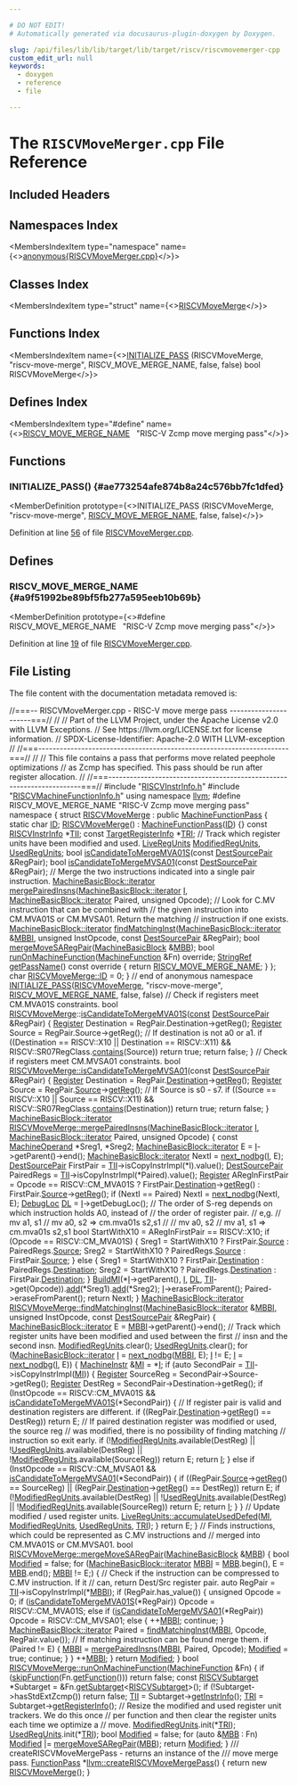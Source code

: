 ```yaml
---

# DO NOT EDIT!
# Automatically generated via docusaurus-plugin-doxygen by Doxygen.

slug: /api/files/lib/lib/target/lib/target/riscv/riscvmovemerger-cpp
custom_edit_url: null
keywords:
  - doxygen
  - reference
  - file

---
```





# The `RISCVMoveMerger.cpp` File Reference

<DoxygenPage pluginConfig={pluginConfig}>



## Included Headers

<IncludesList>
<IncludesListItem
  filePath="RISCVInstrInfo.h"
  permalink="/docs/api/files/lib/lib/target/lib/target/riscv/riscvinstrinfo-h"
  isLocal="true" />
<IncludesListItem
  filePath="RISCVMachineFunctionInfo.h"
  permalink="/docs/api/files/lib/lib/target/lib/target/riscv/riscvmachinefunctioninfo-h"
  isLocal="true" />
</IncludesList>

## Namespaces Index

<MembersIndex>

<MembersIndexItem
  type="namespace"
  name={<><a href="/docs/api/namespaces/anonymous-riscvmovemerger-cpp-">anonymous&#123;RISCVMoveMerger.cpp&#125;</a></>}>
</MembersIndexItem>

</MembersIndex>

## Classes Index

<MembersIndex>

<MembersIndexItem
  type="struct"
  name={<><a href="/docs/api/structs/anonymous-namespace-riscvmovemerger-cpp-/riscvmovemerge">RISCVMoveMerge</a></>}>
</MembersIndexItem>

</MembersIndex>

## Functions Index

<MembersIndex>

<MembersIndexItem
  name={<><a href="#ae773254afe874b8a24c576bb7fc1dfed">INITIALIZE&#95;PASS</a> (RISCVMoveMerge, &quot;riscv-move-merge&quot;, RISCV&#95;MOVE&#95;MERGE&#95;NAME, false, false) bool RISCVMoveMerge</>}>
</MembersIndexItem>

</MembersIndex>

## Defines Index

<MembersIndex>

<MembersIndexItem
  type="#define"
  name={<><a href="#a9f51992be89bf5fb277a595eeb10b69b">RISCV&#95;MOVE&#95;MERGE&#95;NAME</a>&nbsp;&nbsp;&nbsp;&quot;RISC-V Zcmp move merging pass&quot;</>}>
</MembersIndexItem>

</MembersIndex>


<SectionDefinition>

## Functions

### INITIALIZE&#95;PASS() {#ae773254afe874b8a24c576bb7fc1dfed}

<MemberDefinition
  prototype={<>INITIALIZE&#95;PASS (RISCVMoveMerge, &quot;riscv-move-merge&quot;, <a href="#a9f51992be89bf5fb277a595eeb10b69b">RISCV&#95;MOVE&#95;MERGE&#95;NAME</a>, false, false)</>}>

Definition at line <a href="#l00056">56</a> of file <a href="/docs/api/files/lib/lib/target/lib/target/riscv/riscvmovemerger-cpp">RISCVMoveMerger.cpp</a>.
</MemberDefinition>

</SectionDefinition>

<SectionDefinition>

## Defines

### RISCV&#95;MOVE&#95;MERGE&#95;NAME {#a9f51992be89bf5fb277a595eeb10b69b}

<MemberDefinition
  prototype={<>#define RISCV&#95;MOVE&#95;MERGE&#95;NAME&nbsp;&nbsp;&nbsp;&quot;RISC-V Zcmp move merging pass&quot;</>}>

Definition at line <a href="#l00019">19</a> of file <a href="/docs/api/files/lib/lib/target/lib/target/riscv/riscvmovemerger-cpp">RISCVMoveMerger.cpp</a>.
</MemberDefinition>

</SectionDefinition>

## File Listing

The file content with the documentation metadata removed is:

<ProgramListing>

<Link id="l00001" /><CodeLine lineNumber="1"><Highlight kind="comment">//===-- RISCVMoveMerger.cpp - RISC-V move merge pass ----------------------===//</Highlight><Highlight kind="normal"></Highlight></CodeLine>
<Link id="l00002" /><CodeLine lineNumber="2"><Highlight kind="normal"></Highlight><Highlight kind="comment">//</Highlight><Highlight kind="normal"></Highlight></CodeLine>
<Link id="l00003" /><CodeLine lineNumber="3"><Highlight kind="normal"></Highlight><Highlight kind="comment">// Part of the LLVM Project, under the Apache License v2.0 with LLVM Exceptions.</Highlight><Highlight kind="normal"></Highlight></CodeLine>
<Link id="l00004" /><CodeLine lineNumber="4"><Highlight kind="normal"></Highlight><Highlight kind="comment">// See https://llvm.org/LICENSE.txt for license information.</Highlight><Highlight kind="normal"></Highlight></CodeLine>
<Link id="l00005" /><CodeLine lineNumber="5"><Highlight kind="normal"></Highlight><Highlight kind="comment">// SPDX-License-Identifier: Apache-2.0 WITH LLVM-exception</Highlight><Highlight kind="normal"></Highlight></CodeLine>
<Link id="l00006" /><CodeLine lineNumber="6"><Highlight kind="normal"></Highlight><Highlight kind="comment">//</Highlight><Highlight kind="normal"></Highlight></CodeLine>
<Link id="l00007" /><CodeLine lineNumber="7"><Highlight kind="normal"></Highlight><Highlight kind="comment">//===----------------------------------------------------------------------===//</Highlight><Highlight kind="normal"></Highlight></CodeLine>
<Link id="l00008" /><CodeLine lineNumber="8"><Highlight kind="normal"></Highlight><Highlight kind="comment">//</Highlight><Highlight kind="normal"></Highlight></CodeLine>
<Link id="l00009" /><CodeLine lineNumber="9"><Highlight kind="normal"></Highlight><Highlight kind="comment">// This file contains a pass that performs move related peephole optimizations</Highlight><Highlight kind="normal"></Highlight></CodeLine>
<Link id="l00010" /><CodeLine lineNumber="10"><Highlight kind="normal"></Highlight><Highlight kind="comment">// as Zcmp has specified. This pass should be run after register allocation.</Highlight><Highlight kind="normal"></Highlight></CodeLine>
<Link id="l00011" /><CodeLine lineNumber="11"><Highlight kind="normal"></Highlight><Highlight kind="comment">//</Highlight><Highlight kind="normal"></Highlight></CodeLine>
<Link id="l00012" /><CodeLine lineNumber="12"><Highlight kind="normal"></Highlight><Highlight kind="comment">//===----------------------------------------------------------------------===//</Highlight><Highlight kind="normal"></Highlight></CodeLine>
<Link id="l00013" /><CodeLine lineNumber="13"><Highlight kind="normal"></Highlight></CodeLine>
<Link id="l00014" /><CodeLine lineNumber="14"><Highlight kind="normal"></Highlight><Highlight kind="preprocessor">#include &quot;<a href="/docs/api/files/lib/lib/target/lib/target/riscv/riscvinstrinfo-h">RISCVInstrInfo.h</a>&quot;</Highlight><Highlight kind="normal"></Highlight></CodeLine>
<Link id="l00015" /><CodeLine lineNumber="15"><Highlight kind="normal"></Highlight><Highlight kind="preprocessor">#include &quot;<a href="/docs/api/files/lib/lib/target/lib/target/riscv/riscvmachinefunctioninfo-h">RISCVMachineFunctionInfo.h</a>&quot;</Highlight><Highlight kind="normal"></Highlight></CodeLine>
<Link id="l00016" /><CodeLine lineNumber="16"><Highlight kind="normal"></Highlight></CodeLine>
<Link id="l00017" /><CodeLine lineNumber="17"><Highlight kind="normal"></Highlight><Highlight kind="keyword">using namespace </Highlight><Highlight kind="normal"><a href="/docs/api/namespaces/llvm">llvm</a>;</Highlight></CodeLine>
<Link id="l00018" /><CodeLine lineNumber="18"><Highlight kind="normal"></Highlight></CodeLine>
<Link id="l00019" /><CodeLine lineNumber="19" lineLink="#a9f51992be89bf5fb277a595eeb10b69b"><Highlight kind="normal"></Highlight><Highlight kind="preprocessor">#define RISCV&#95;MOVE&#95;MERGE&#95;NAME &quot;RISC-V Zcmp move merging pass&quot;</Highlight><Highlight kind="normal"></Highlight></CodeLine>
<Link id="l00020" /><CodeLine lineNumber="20"><Highlight kind="normal"></Highlight></CodeLine>
<Link id="l00021" /><CodeLine lineNumber="21" lineLink="/docs/api/namespaces/anonymous-riscvmovemerger-cpp-"><Highlight kind="normal"></Highlight><Highlight kind="keyword">namespace </Highlight><Highlight kind="normal">&#123;</Highlight></CodeLine>
<Link id="l00022" /><CodeLine lineNumber="22" lineLink="/docs/api/structs/anonymous-namespace-riscvmovemerger-cpp-/riscvmovemerge"><Highlight kind="normal"></Highlight><Highlight kind="keyword">struct </Highlight><Highlight kind="normal"><a href="/docs/api/structs/anonymous-namespace-riscvmovemerger-cpp-/riscvmovemerge/#af5cb4b8cf3ee73667519e9beb5b6363d">RISCVMoveMerge</a> : </Highlight><Highlight kind="keyword">public</Highlight><Highlight kind="normal"> <a href="/docs/api/classes/llvm/machinefunctionpass/#a29c81d2386f4a727c6d33413807530c8">MachineFunctionPass</a> &#123;</Highlight></CodeLine>
<Link id="l00023" /><CodeLine lineNumber="23" lineLink="/docs/api/structs/anonymous-namespace-riscvmovemerger-cpp-/riscvmovemerge/#acec8106e7e0217ba7d4ff56958ec2496"><Highlight kind="normal">  </Highlight><Highlight kind="keyword">static</Highlight><Highlight kind="normal"> </Highlight><Highlight kind="keywordtype">char</Highlight><Highlight kind="normal"> <a href="/docs/api/structs/anonymous-namespace-riscvmovemerger-cpp-/riscvmovemerge/#acec8106e7e0217ba7d4ff56958ec2496">ID</a>;</Highlight></CodeLine>
<Link id="l00024" /><CodeLine lineNumber="24"><Highlight kind="normal"></Highlight></CodeLine>
<Link id="l00025" /><CodeLine lineNumber="25" lineLink="/docs/api/structs/anonymous-namespace-riscvmovemerger-cpp-/riscvmovemerge/#af5cb4b8cf3ee73667519e9beb5b6363d"><Highlight kind="normal">  <a href="/docs/api/structs/anonymous-namespace-riscvmovemerger-cpp-/riscvmovemerge/#af5cb4b8cf3ee73667519e9beb5b6363d">RISCVMoveMerge</a>() : <a href="/docs/api/classes/llvm/machinefunctionpass/#a29c81d2386f4a727c6d33413807530c8">MachineFunctionPass</a>(<a href="/docs/api/structs/anonymous-namespace-riscvmovemerger-cpp-/riscvmovemerge/#acec8106e7e0217ba7d4ff56958ec2496">ID</a>) &#123;&#125;</Highlight></CodeLine>
<Link id="l00026" /><CodeLine lineNumber="26"><Highlight kind="normal"></Highlight></CodeLine>
<Link id="l00027" /><CodeLine lineNumber="27" lineLink="/docs/api/structs/anonymous-namespace-riscvmovemerger-cpp-/riscvmovemerge/#a5be740c373d9d5b7f4cf2082ba7129f7"><Highlight kind="normal">  </Highlight><Highlight kind="keyword">const</Highlight><Highlight kind="normal"> <a href="/docs/api/classes/llvm/riscvinstrinfo">RISCVInstrInfo</a> &#42;<a href="/docs/api/structs/anonymous-namespace-riscvmovemerger-cpp-/riscvmovemerge/#a5be740c373d9d5b7f4cf2082ba7129f7">TII</a>;</Highlight></CodeLine>
<Link id="l00028" /><CodeLine lineNumber="28" lineLink="/docs/api/structs/anonymous-namespace-riscvmovemerger-cpp-/riscvmovemerge/#aea1936b436a30f68b085902949ce537c"><Highlight kind="normal">  </Highlight><Highlight kind="keyword">const</Highlight><Highlight kind="normal"> <a href="/docs/api/classes/llvm/targetregisterinfo">TargetRegisterInfo</a> &#42;<a href="/docs/api/structs/anonymous-namespace-riscvmovemerger-cpp-/riscvmovemerge/#aea1936b436a30f68b085902949ce537c">TRI</a>;</Highlight></CodeLine>
<Link id="l00029" /><CodeLine lineNumber="29"><Highlight kind="normal"></Highlight></CodeLine>
<Link id="l00030" /><CodeLine lineNumber="30"><Highlight kind="normal">  </Highlight><Highlight kind="comment">// Track which register units have been modified and used.</Highlight><Highlight kind="normal"></Highlight></CodeLine>
<Link id="l00031" /><CodeLine lineNumber="31" lineLink="/docs/api/structs/anonymous-namespace-riscvmovemerger-cpp-/riscvmovemerge/#afb41144671050844a245af1825577f99"><Highlight kind="normal">  <a href="/docs/api/classes/llvm/liveregunits">LiveRegUnits</a> <a href="/docs/api/structs/anonymous-namespace-riscvmovemerger-cpp-/riscvmovemerge/#afb41144671050844a245af1825577f99">ModifiedRegUnits</a>, <a href="/docs/api/structs/anonymous-namespace-riscvmovemerger-cpp-/riscvmovemerge/#a8c4171f87a5fbc5e6183a8fd1f4c6933">UsedRegUnits</a>;</Highlight></CodeLine>
<Link id="l00032" /><CodeLine lineNumber="32"><Highlight kind="normal"></Highlight></CodeLine>
<Link id="l00033" /><CodeLine lineNumber="33" lineLink="/docs/api/structs/anonymous-namespace-riscvmovemerger-cpp-/riscvmovemerge/#aefe1d24facac964502bfd8abb006eda2"><Highlight kind="normal">  </Highlight><Highlight kind="keywordtype">bool</Highlight><Highlight kind="normal"> <a href="/docs/api/structs/anonymous-namespace-riscvmovemerger-cpp-/riscvmovemerge/#aefe1d24facac964502bfd8abb006eda2">isCandidateToMergeMVA01S</a>(</Highlight><Highlight kind="keyword">const</Highlight><Highlight kind="normal"> <a href="/docs/api/structs/llvm/destsourcepair">DestSourcePair</a> &amp;RegPair);</Highlight></CodeLine>
<Link id="l00034" /><CodeLine lineNumber="34"><Highlight kind="normal">  </Highlight><Highlight kind="keywordtype">bool</Highlight><Highlight kind="normal"> <a href="/docs/api/structs/anonymous-namespace-riscvmovemerger-cpp-/riscvmovemerge/#ac2bebd1f8090a2e93e2c53c4d206c5bc">isCandidateToMergeMVSA01</a>(</Highlight><Highlight kind="keyword">const</Highlight><Highlight kind="normal"> <a href="/docs/api/structs/llvm/destsourcepair">DestSourcePair</a> &amp;RegPair);</Highlight></CodeLine>
<Link id="l00035" /><CodeLine lineNumber="35"><Highlight kind="normal">  </Highlight><Highlight kind="comment">// Merge the two instructions indicated into a single pair instruction.</Highlight><Highlight kind="normal"></Highlight></CodeLine>
<Link id="l00036" /><CodeLine lineNumber="36"><Highlight kind="normal">  <a href="/docs/api/classes/llvm/machinebasicblock/#ae34c996b58df9b9ce6695a0c8b70c533">MachineBasicBlock::iterator</a></Highlight></CodeLine>
<Link id="l00037" /><CodeLine lineNumber="37"><Highlight kind="normal">  <a href="/docs/api/structs/anonymous-namespace-riscvmovemerger-cpp-/riscvmovemerge/#accee7cec1672950ec100570be21cce47">mergePairedInsns</a>(<a href="/docs/api/classes/llvm/machinebasicblock/#ae34c996b58df9b9ce6695a0c8b70c533">MachineBasicBlock::iterator</a> <a href="/docs/api/files/lib/lib/support/md5-cpp/#ac0eafdc9ee161b71e7af98af736952fd">I</a>,</Highlight></CodeLine>
<Link id="l00038" /><CodeLine lineNumber="38"><Highlight kind="normal">                   <a href="/docs/api/classes/llvm/machinebasicblock/#ae34c996b58df9b9ce6695a0c8b70c533">MachineBasicBlock::iterator</a> Paired, </Highlight><Highlight kind="keywordtype">unsigned</Highlight><Highlight kind="normal"> Opcode);</Highlight></CodeLine>
<Link id="l00039" /><CodeLine lineNumber="39"><Highlight kind="normal"></Highlight></CodeLine>
<Link id="l00040" /><CodeLine lineNumber="40"><Highlight kind="normal">  </Highlight><Highlight kind="comment">// Look for C.MV instruction that can be combined with</Highlight><Highlight kind="normal"></Highlight></CodeLine>
<Link id="l00041" /><CodeLine lineNumber="41"><Highlight kind="normal">  </Highlight><Highlight kind="comment">// the given instruction into CM.MVA01S or CM.MVSA01. Return the matching</Highlight><Highlight kind="normal"></Highlight></CodeLine>
<Link id="l00042" /><CodeLine lineNumber="42"><Highlight kind="normal">  </Highlight><Highlight kind="comment">// instruction if one exists.</Highlight><Highlight kind="normal"></Highlight></CodeLine>
<Link id="l00043" /><CodeLine lineNumber="43"><Highlight kind="normal">  <a href="/docs/api/classes/llvm/machinebasicblock/#ae34c996b58df9b9ce6695a0c8b70c533">MachineBasicBlock::iterator</a></Highlight></CodeLine>
<Link id="l00044" /><CodeLine lineNumber="44"><Highlight kind="normal">  <a href="/docs/api/structs/anonymous-namespace-riscvmovemerger-cpp-/riscvmovemerge/#a2c18d64812a6868d590fb3f27d938312">findMatchingInst</a>(<a href="/docs/api/classes/llvm/machinebasicblock/#ae34c996b58df9b9ce6695a0c8b70c533">MachineBasicBlock::iterator</a> &amp;<a href="/docs/api/files/lib/lib/target/lib/target/arm/armslshardening-cpp/#ad5f691fdc1a09aaf6df5fef958b35a3d">MBBI</a>, </Highlight><Highlight kind="keywordtype">unsigned</Highlight><Highlight kind="normal"> InstOpcode,</Highlight></CodeLine>
<Link id="l00045" /><CodeLine lineNumber="45"><Highlight kind="normal">                   </Highlight><Highlight kind="keyword">const</Highlight><Highlight kind="normal"> <a href="/docs/api/structs/llvm/destsourcepair">DestSourcePair</a> &amp;RegPair);</Highlight></CodeLine>
<Link id="l00046" /><CodeLine lineNumber="46"><Highlight kind="normal">  </Highlight><Highlight kind="keywordtype">bool</Highlight><Highlight kind="normal"> <a href="/docs/api/structs/anonymous-namespace-riscvmovemerger-cpp-/riscvmovemerge/#a975370ee01d6566ea29b13c31c4a7ade">mergeMoveSARegPair</a>(<a href="/docs/api/classes/llvm/machinebasicblock">MachineBasicBlock</a> &amp;<a href="/docs/api/files/lib/lib/target/lib/target/arm/armslshardening-cpp/#a5958512eae2979bd2eb383977996a600">MBB</a>);</Highlight></CodeLine>
<Link id="l00047" /><CodeLine lineNumber="47"><Highlight kind="normal">  </Highlight><Highlight kind="keywordtype">bool</Highlight><Highlight kind="normal"> <a href="/docs/api/structs/anonymous-namespace-riscvmovemerger-cpp-/riscvmovemerge/#ad200cfefbe78ae182babcc1c3211aa99">runOnMachineFunction</a>(<a href="/docs/api/classes/llvm/machinefunction">MachineFunction</a> &amp;Fn) </Highlight><Highlight kind="keyword">override</Highlight><Highlight kind="normal">;</Highlight></CodeLine>
<Link id="l00048" /><CodeLine lineNumber="48"><Highlight kind="normal"></Highlight></CodeLine>
<Link id="l00049" /><CodeLine lineNumber="49" lineLink="/docs/api/structs/anonymous-namespace-riscvmovemerger-cpp-/riscvmovemerge/#a0615e6f135b04c9da865d46d5b92c403"><Highlight kind="normal">  <a href="/docs/api/classes/llvm/stringref">StringRef</a> <a href="/docs/api/structs/anonymous-namespace-riscvmovemerger-cpp-/riscvmovemerge/#a0615e6f135b04c9da865d46d5b92c403">getPassName</a>()</Highlight><Highlight kind="keyword"> const override </Highlight><Highlight kind="normal">&#123; </Highlight><Highlight kind="keywordflow">return</Highlight><Highlight kind="normal"> <a href="#a9f51992be89bf5fb277a595eeb10b69b">RISCV&#95;MOVE&#95;MERGE&#95;NAME</a>; &#125;</Highlight></CodeLine>
<Link id="l00050" /><CodeLine lineNumber="50"><Highlight kind="normal">&#125;;</Highlight></CodeLine>
<Link id="l00051" /><CodeLine lineNumber="51"><Highlight kind="normal"></Highlight></CodeLine>
<Link id="l00052" /><CodeLine lineNumber="52"><Highlight kind="normal"></Highlight><Highlight kind="keywordtype">char</Highlight><Highlight kind="normal"> <a href="/docs/api/structs/anonymous-namespace-riscvmovemerger-cpp-/riscvmovemerge/#acec8106e7e0217ba7d4ff56958ec2496">RISCVMoveMerge::ID</a> = 0;</Highlight></CodeLine>
<Link id="l00053" /><CodeLine lineNumber="53"><Highlight kind="normal"></Highlight></CodeLine>
<Link id="l00054" /><CodeLine lineNumber="54"><Highlight kind="normal">&#125; </Highlight><Highlight kind="comment">// end of anonymous namespace</Highlight><Highlight kind="normal"></Highlight></CodeLine>
<Link id="l00055" /><CodeLine lineNumber="55"><Highlight kind="normal"></Highlight></CodeLine>
<Link id="l00056" /><CodeLine lineNumber="56" lineLink="#ae773254afe874b8a24c576bb7fc1dfed"><Highlight kind="normal"><a href="/docs/api/files/include/include/llvm/passsupport-h/#af807c9595d50b45c0008924c4679c85c">INITIALIZE&#95;PASS</a>(<a href="/docs/api/structs/anonymous-namespace-riscvmovemerger-cpp-/riscvmovemerge/#af5cb4b8cf3ee73667519e9beb5b6363d">RISCVMoveMerge</a>, </Highlight><Highlight kind="stringliteral">&quot;riscv-move-merge&quot;</Highlight><Highlight kind="normal">, <a href="#a9f51992be89bf5fb277a595eeb10b69b">RISCV&#95;MOVE&#95;MERGE&#95;NAME</a>,</Highlight></CodeLine>
<Link id="l00057" /><CodeLine lineNumber="57"><Highlight kind="normal">                </Highlight><Highlight kind="keyword">false</Highlight><Highlight kind="normal">, </Highlight><Highlight kind="keyword">false</Highlight><Highlight kind="normal">)</Highlight></CodeLine>
<Link id="l00058" /><CodeLine lineNumber="58"><Highlight kind="normal"></Highlight></CodeLine>
<Link id="l00059" /><CodeLine lineNumber="59"><Highlight kind="normal"></Highlight><Highlight kind="comment">// Check if registers meet CM.MVA01S constraints.</Highlight><Highlight kind="normal"></Highlight></CodeLine>
<Link id="l00060" /><CodeLine lineNumber="60"><Highlight kind="normal">bool <a href="/docs/api/structs/anonymous-namespace-riscvmovemerger-cpp-/riscvmovemerge/#af5cb4b8cf3ee73667519e9beb5b6363d">RISCVMoveMerge</a>::<a href="/docs/api/structs/anonymous-namespace-riscvmovemerger-cpp-/riscvmovemerge/#aefe1d24facac964502bfd8abb006eda2">isCandidateToMergeMVA01S</a>(<a href="/docs/api/files/lib/lib/target/lib/target/aarch64/aarch64promoteconstant-cpp/#a90f8350fecae261c25be85d38b451bff">const</a> <a href="/docs/api/structs/llvm/destsourcepair">DestSourcePair</a> &amp;RegPair) &#123;</Highlight></CodeLine>
<Link id="l00061" /><CodeLine lineNumber="61"><Highlight kind="normal">  <a href="/docs/api/classes/llvm/register">Register</a> Destination = RegPair.Destination-&gt;getReg();</Highlight></CodeLine>
<Link id="l00062" /><CodeLine lineNumber="62"><Highlight kind="normal">  <a href="/docs/api/classes/llvm/register">Register</a> Source = RegPair.Source-&gt;getReg();</Highlight></CodeLine>
<Link id="l00063" /><CodeLine lineNumber="63"><Highlight kind="normal">  </Highlight><Highlight kind="comment">// If destination is not a0 or a1.</Highlight><Highlight kind="normal"></Highlight></CodeLine>
<Link id="l00064" /><CodeLine lineNumber="64"><Highlight kind="normal">  </Highlight><Highlight kind="keywordflow">if</Highlight><Highlight kind="normal"> ((Destination == RISCV::X10 || Destination == RISCV::X11) &amp;&amp;</Highlight></CodeLine>
<Link id="l00065" /><CodeLine lineNumber="65"><Highlight kind="normal">      RISCV::SR07RegClass.<a href="/docs/api/files/lib/lib/sandboxir/value-cpp/#a34433c37334a1cde3d58cde3099257dd">contains</a>(Source))</Highlight></CodeLine>
<Link id="l00066" /><CodeLine lineNumber="66"><Highlight kind="normal">    </Highlight><Highlight kind="keywordflow">return</Highlight><Highlight kind="normal"> </Highlight><Highlight kind="keyword">true</Highlight><Highlight kind="normal">;</Highlight></CodeLine>
<Link id="l00067" /><CodeLine lineNumber="67"><Highlight kind="normal">  </Highlight><Highlight kind="keywordflow">return</Highlight><Highlight kind="normal"> </Highlight><Highlight kind="keyword">false</Highlight><Highlight kind="normal">;</Highlight></CodeLine>
<Link id="l00068" /><CodeLine lineNumber="68"><Highlight kind="normal">&#125;</Highlight></CodeLine>
<Link id="l00069" /><CodeLine lineNumber="69"><Highlight kind="normal"></Highlight></CodeLine>
<Link id="l00070" /><CodeLine lineNumber="70"><Highlight kind="normal"></Highlight><Highlight kind="comment">// Check if registers meet CM.MVSA01 constraints.</Highlight><Highlight kind="normal"></Highlight></CodeLine>
<Link id="l00071" /><CodeLine lineNumber="71" lineLink="/docs/api/structs/anonymous-namespace-riscvmovemerger-cpp-/riscvmovemerge/#ac2bebd1f8090a2e93e2c53c4d206c5bc"><Highlight kind="normal"></Highlight><Highlight kind="keywordtype">bool</Highlight><Highlight kind="normal"> <a href="/docs/api/structs/anonymous-namespace-riscvmovemerger-cpp-/riscvmovemerge/#ac2bebd1f8090a2e93e2c53c4d206c5bc">RISCVMoveMerge::isCandidateToMergeMVSA01</a>(</Highlight><Highlight kind="keyword">const</Highlight><Highlight kind="normal"> <a href="/docs/api/structs/llvm/destsourcepair">DestSourcePair</a> &amp;RegPair) &#123;</Highlight></CodeLine>
<Link id="l00072" /><CodeLine lineNumber="72"><Highlight kind="normal">  <a href="/docs/api/classes/llvm/register">Register</a> Destination = RegPair.<a href="/docs/api/structs/llvm/destsourcepair/#add799c1daa8174a58f1713d2462eab37">Destination</a>-&gt;<a href="/docs/api/classes/llvm/machineoperand/#ac0035d7c1c860501c877c20e6e93297b">getReg</a>();</Highlight></CodeLine>
<Link id="l00073" /><CodeLine lineNumber="73"><Highlight kind="normal">  <a href="/docs/api/classes/llvm/register">Register</a> Source = RegPair.<a href="/docs/api/structs/llvm/destsourcepair/#a52043c7b20f16c8bc3365fdc645a6481">Source</a>-&gt;<a href="/docs/api/classes/llvm/machineoperand/#ac0035d7c1c860501c877c20e6e93297b">getReg</a>();</Highlight></CodeLine>
<Link id="l00074" /><CodeLine lineNumber="74"><Highlight kind="normal">  </Highlight><Highlight kind="comment">// If Source is s0 - s7.</Highlight><Highlight kind="normal"></Highlight></CodeLine>
<Link id="l00075" /><CodeLine lineNumber="75"><Highlight kind="normal">  </Highlight><Highlight kind="keywordflow">if</Highlight><Highlight kind="normal"> ((Source == RISCV::X10 || Source == RISCV::X11) &amp;&amp;</Highlight></CodeLine>
<Link id="l00076" /><CodeLine lineNumber="76"><Highlight kind="normal">      RISCV::SR07RegClass.<a href="/docs/api/files/lib/lib/sandboxir/value-cpp/#a34433c37334a1cde3d58cde3099257dd">contains</a>(Destination))</Highlight></CodeLine>
<Link id="l00077" /><CodeLine lineNumber="77"><Highlight kind="normal">    </Highlight><Highlight kind="keywordflow">return</Highlight><Highlight kind="normal"> </Highlight><Highlight kind="keyword">true</Highlight><Highlight kind="normal">;</Highlight></CodeLine>
<Link id="l00078" /><CodeLine lineNumber="78"><Highlight kind="normal">  </Highlight><Highlight kind="keywordflow">return</Highlight><Highlight kind="normal"> </Highlight><Highlight kind="keyword">false</Highlight><Highlight kind="normal">;</Highlight></CodeLine>
<Link id="l00079" /><CodeLine lineNumber="79"><Highlight kind="normal">&#125;</Highlight></CodeLine>
<Link id="l00080" /><CodeLine lineNumber="80"><Highlight kind="normal"></Highlight></CodeLine>
<Link id="l00081" /><CodeLine lineNumber="81"><Highlight kind="normal"><a href="/docs/api/classes/llvm/machinebasicblock/#ae34c996b58df9b9ce6695a0c8b70c533">MachineBasicBlock::iterator</a></Highlight></CodeLine>
<Link id="l00082" /><CodeLine lineNumber="82" lineLink="/docs/api/structs/anonymous-namespace-riscvmovemerger-cpp-/riscvmovemerge/#accee7cec1672950ec100570be21cce47"><Highlight kind="normal"><a href="/docs/api/structs/anonymous-namespace-riscvmovemerger-cpp-/riscvmovemerge/#accee7cec1672950ec100570be21cce47">RISCVMoveMerge::mergePairedInsns</a>(<a href="/docs/api/classes/llvm/machinebasicblock/#ae34c996b58df9b9ce6695a0c8b70c533">MachineBasicBlock::iterator</a> <a href="/docs/api/files/lib/lib/support/md5-cpp/#ac0eafdc9ee161b71e7af98af736952fd">I</a>,</Highlight></CodeLine>
<Link id="l00083" /><CodeLine lineNumber="83"><Highlight kind="normal">                                 <a href="/docs/api/classes/llvm/machinebasicblock/#ae34c996b58df9b9ce6695a0c8b70c533">MachineBasicBlock::iterator</a> Paired,</Highlight></CodeLine>
<Link id="l00084" /><CodeLine lineNumber="84"><Highlight kind="normal">                                 </Highlight><Highlight kind="keywordtype">unsigned</Highlight><Highlight kind="normal"> Opcode) &#123;</Highlight></CodeLine>
<Link id="l00085" /><CodeLine lineNumber="85"><Highlight kind="normal">  </Highlight><Highlight kind="keyword">const</Highlight><Highlight kind="normal"> <a href="/docs/api/classes/llvm/machineoperand">MachineOperand</a> &#42;Sreg1, &#42;Sreg2;</Highlight></CodeLine>
<Link id="l00086" /><CodeLine lineNumber="86"><Highlight kind="normal">  <a href="/docs/api/classes/llvm/machinebasicblock/#ae34c996b58df9b9ce6695a0c8b70c533">MachineBasicBlock::iterator</a> E = <a href="/docs/api/files/lib/lib/support/md5-cpp/#ac0eafdc9ee161b71e7af98af736952fd">I</a>-&gt;getParent()-&gt;end();</Highlight></CodeLine>
<Link id="l00087" /><CodeLine lineNumber="87"><Highlight kind="normal">  <a href="/docs/api/classes/llvm/machinebasicblock/#ae34c996b58df9b9ce6695a0c8b70c533">MachineBasicBlock::iterator</a> NextI = <a href="/docs/api/namespaces/llvm/#a0270bdca4aeb43f39bf91c900a398057">next&#95;nodbg</a>(<a href="/docs/api/files/lib/lib/support/md5-cpp/#ac0eafdc9ee161b71e7af98af736952fd">I</a>, E);</Highlight></CodeLine>
<Link id="l00088" /><CodeLine lineNumber="88"><Highlight kind="normal">  <a href="/docs/api/structs/llvm/destsourcepair">DestSourcePair</a> FirstPair = <a href="/docs/api/structs/anonymous-namespace-riscvmovemerger-cpp-/riscvmovemerge/#a5be740c373d9d5b7f4cf2082ba7129f7">TII</a>-&gt;isCopyInstrImpl(&#42;I).value();</Highlight></CodeLine>
<Link id="l00089" /><CodeLine lineNumber="89"><Highlight kind="normal">  <a href="/docs/api/structs/llvm/destsourcepair">DestSourcePair</a> PairedRegs = <a href="/docs/api/structs/anonymous-namespace-riscvmovemerger-cpp-/riscvmovemerge/#a5be740c373d9d5b7f4cf2082ba7129f7">TII</a>-&gt;isCopyInstrImpl(&#42;Paired).value();</Highlight></CodeLine>
<Link id="l00090" /><CodeLine lineNumber="90"><Highlight kind="normal">  <a href="/docs/api/classes/llvm/register">Register</a> ARegInFirstPair = Opcode == RISCV::CM&#95;MVA01S</Highlight></CodeLine>
<Link id="l00091" /><CodeLine lineNumber="91"><Highlight kind="normal">                                 ? FirstPair.<a href="/docs/api/structs/llvm/destsourcepair/#add799c1daa8174a58f1713d2462eab37">Destination</a>-&gt;<a href="/docs/api/classes/llvm/machineoperand/#ac0035d7c1c860501c877c20e6e93297b">getReg</a>()</Highlight></CodeLine>
<Link id="l00092" /><CodeLine lineNumber="92"><Highlight kind="normal">                                 : FirstPair.<a href="/docs/api/structs/llvm/destsourcepair/#a52043c7b20f16c8bc3365fdc645a6481">Source</a>-&gt;<a href="/docs/api/classes/llvm/machineoperand/#ac0035d7c1c860501c877c20e6e93297b">getReg</a>();</Highlight></CodeLine>
<Link id="l00093" /><CodeLine lineNumber="93"><Highlight kind="normal"></Highlight></CodeLine>
<Link id="l00094" /><CodeLine lineNumber="94"><Highlight kind="normal">  </Highlight><Highlight kind="keywordflow">if</Highlight><Highlight kind="normal"> (NextI == Paired)</Highlight></CodeLine>
<Link id="l00095" /><CodeLine lineNumber="95"><Highlight kind="normal">    NextI = <a href="/docs/api/namespaces/llvm/#a0270bdca4aeb43f39bf91c900a398057">next&#95;nodbg</a>(NextI, E);</Highlight></CodeLine>
<Link id="l00096" /><CodeLine lineNumber="96"><Highlight kind="normal">  <a href="/docs/api/classes/llvm/debugloc">DebugLoc</a> <a href="/docs/api/files/lib/lib/target/lib/target/arm/armslshardening-cpp/#ad467c4ab9119043f9b7750ab986be61a">DL</a> = <a href="/docs/api/files/lib/lib/support/md5-cpp/#ac0eafdc9ee161b71e7af98af736952fd">I</a>-&gt;getDebugLoc();</Highlight></CodeLine>
<Link id="l00097" /><CodeLine lineNumber="97"><Highlight kind="normal"></Highlight></CodeLine>
<Link id="l00098" /><CodeLine lineNumber="98"><Highlight kind="normal">  </Highlight><Highlight kind="comment">// The order of S-reg depends on which instruction holds A0, instead of</Highlight><Highlight kind="normal"></Highlight></CodeLine>
<Link id="l00099" /><CodeLine lineNumber="99"><Highlight kind="normal">  </Highlight><Highlight kind="comment">// the order of register pair.</Highlight><Highlight kind="normal"></Highlight></CodeLine>
<Link id="l00100" /><CodeLine lineNumber="100"><Highlight kind="normal">  </Highlight><Highlight kind="comment">// e,g.</Highlight><Highlight kind="normal"></Highlight></CodeLine>
<Link id="l00101" /><CodeLine lineNumber="101"><Highlight kind="normal">  </Highlight><Highlight kind="comment">//   mv a1, s1</Highlight><Highlight kind="normal"></Highlight></CodeLine>
<Link id="l00102" /><CodeLine lineNumber="102"><Highlight kind="normal">  </Highlight><Highlight kind="comment">//   mv a0, s2    =&gt;  cm.mva01s s2,s1</Highlight><Highlight kind="normal"></Highlight></CodeLine>
<Link id="l00103" /><CodeLine lineNumber="103"><Highlight kind="normal">  </Highlight><Highlight kind="comment">//</Highlight><Highlight kind="normal"></Highlight></CodeLine>
<Link id="l00104" /><CodeLine lineNumber="104"><Highlight kind="normal">  </Highlight><Highlight kind="comment">//   mv a0, s2</Highlight><Highlight kind="normal"></Highlight></CodeLine>
<Link id="l00105" /><CodeLine lineNumber="105"><Highlight kind="normal">  </Highlight><Highlight kind="comment">//   mv a1, s1    =&gt;  cm.mva01s s2,s1</Highlight><Highlight kind="normal"></Highlight></CodeLine>
<Link id="l00106" /><CodeLine lineNumber="106"><Highlight kind="normal">  </Highlight><Highlight kind="keywordtype">bool</Highlight><Highlight kind="normal"> StartWithX10 = ARegInFirstPair == RISCV::X10;</Highlight></CodeLine>
<Link id="l00107" /><CodeLine lineNumber="107"><Highlight kind="normal">  </Highlight><Highlight kind="keywordflow">if</Highlight><Highlight kind="normal"> (Opcode == RISCV::CM&#95;MVA01S) &#123;</Highlight></CodeLine>
<Link id="l00108" /><CodeLine lineNumber="108"><Highlight kind="normal">    Sreg1 = StartWithX10 ? FirstPair.<a href="/docs/api/structs/llvm/destsourcepair/#a52043c7b20f16c8bc3365fdc645a6481">Source</a> : PairedRegs.<a href="/docs/api/structs/llvm/destsourcepair/#a52043c7b20f16c8bc3365fdc645a6481">Source</a>;</Highlight></CodeLine>
<Link id="l00109" /><CodeLine lineNumber="109"><Highlight kind="normal">    Sreg2 = StartWithX10 ? PairedRegs.<a href="/docs/api/structs/llvm/destsourcepair/#a52043c7b20f16c8bc3365fdc645a6481">Source</a> : FirstPair.<a href="/docs/api/structs/llvm/destsourcepair/#a52043c7b20f16c8bc3365fdc645a6481">Source</a>;</Highlight></CodeLine>
<Link id="l00110" /><CodeLine lineNumber="110"><Highlight kind="normal">  &#125; </Highlight><Highlight kind="keywordflow">else</Highlight><Highlight kind="normal"> &#123;</Highlight></CodeLine>
<Link id="l00111" /><CodeLine lineNumber="111"><Highlight kind="normal">    Sreg1 = StartWithX10 ? FirstPair.<a href="/docs/api/structs/llvm/destsourcepair/#add799c1daa8174a58f1713d2462eab37">Destination</a> : PairedRegs.<a href="/docs/api/structs/llvm/destsourcepair/#add799c1daa8174a58f1713d2462eab37">Destination</a>;</Highlight></CodeLine>
<Link id="l00112" /><CodeLine lineNumber="112"><Highlight kind="normal">    Sreg2 = StartWithX10 ? PairedRegs.<a href="/docs/api/structs/llvm/destsourcepair/#add799c1daa8174a58f1713d2462eab37">Destination</a> : FirstPair.<a href="/docs/api/structs/llvm/destsourcepair/#add799c1daa8174a58f1713d2462eab37">Destination</a>;</Highlight></CodeLine>
<Link id="l00113" /><CodeLine lineNumber="113"><Highlight kind="normal">  &#125;</Highlight></CodeLine>
<Link id="l00114" /><CodeLine lineNumber="114"><Highlight kind="normal"></Highlight></CodeLine>
<Link id="l00115" /><CodeLine lineNumber="115"><Highlight kind="normal">  <a href="/docs/api/namespaces/llvm/#a17e04afcf0c5efeb0eb6a9a45287b5e4">BuildMI</a>(&#42;<a href="/docs/api/files/lib/lib/support/md5-cpp/#ac0eafdc9ee161b71e7af98af736952fd">I</a>-&gt;getParent(), <a href="/docs/api/files/lib/lib/support/md5-cpp/#ac0eafdc9ee161b71e7af98af736952fd">I</a>, <a href="/docs/api/files/lib/lib/target/lib/target/arm/armslshardening-cpp/#ad467c4ab9119043f9b7750ab986be61a">DL</a>, <a href="/docs/api/structs/anonymous-namespace-riscvmovemerger-cpp-/riscvmovemerge/#a5be740c373d9d5b7f4cf2082ba7129f7">TII</a>-&gt;get(Opcode)).<a href="/docs/api/classes/llvm/machineinstrbuilder/#a713eab58694282971c413a0d6de5975c">add</a>(&#42;Sreg1).<a href="/docs/api/classes/llvm/machineinstrbuilder/#a713eab58694282971c413a0d6de5975c">add</a>(&#42;Sreg2);</Highlight></CodeLine>
<Link id="l00116" /><CodeLine lineNumber="116"><Highlight kind="normal"></Highlight></CodeLine>
<Link id="l00117" /><CodeLine lineNumber="117"><Highlight kind="normal">  <a href="/docs/api/files/lib/lib/support/md5-cpp/#ac0eafdc9ee161b71e7af98af736952fd">I</a>-&gt;eraseFromParent();</Highlight></CodeLine>
<Link id="l00118" /><CodeLine lineNumber="118"><Highlight kind="normal">  Paired-&gt;eraseFromParent();</Highlight></CodeLine>
<Link id="l00119" /><CodeLine lineNumber="119"><Highlight kind="normal">  </Highlight><Highlight kind="keywordflow">return</Highlight><Highlight kind="normal"> NextI;</Highlight></CodeLine>
<Link id="l00120" /><CodeLine lineNumber="120"><Highlight kind="normal">&#125;</Highlight></CodeLine>
<Link id="l00121" /><CodeLine lineNumber="121"><Highlight kind="normal"></Highlight></CodeLine>
<Link id="l00122" /><CodeLine lineNumber="122"><Highlight kind="normal"><a href="/docs/api/classes/llvm/machinebasicblock/#ae34c996b58df9b9ce6695a0c8b70c533">MachineBasicBlock::iterator</a></Highlight></CodeLine>
<Link id="l00123" /><CodeLine lineNumber="123" lineLink="/docs/api/structs/anonymous-namespace-riscvmovemerger-cpp-/riscvmovemerge/#a2c18d64812a6868d590fb3f27d938312"><Highlight kind="normal"><a href="/docs/api/structs/anonymous-namespace-riscvmovemerger-cpp-/riscvmovemerge/#a2c18d64812a6868d590fb3f27d938312">RISCVMoveMerge::findMatchingInst</a>(<a href="/docs/api/classes/llvm/machinebasicblock/#ae34c996b58df9b9ce6695a0c8b70c533">MachineBasicBlock::iterator</a> &amp;<a href="/docs/api/files/lib/lib/target/lib/target/arm/armslshardening-cpp/#ad5f691fdc1a09aaf6df5fef958b35a3d">MBBI</a>,</Highlight></CodeLine>
<Link id="l00124" /><CodeLine lineNumber="124"><Highlight kind="normal">                                 </Highlight><Highlight kind="keywordtype">unsigned</Highlight><Highlight kind="normal"> InstOpcode,</Highlight></CodeLine>
<Link id="l00125" /><CodeLine lineNumber="125"><Highlight kind="normal">                                 </Highlight><Highlight kind="keyword">const</Highlight><Highlight kind="normal"> <a href="/docs/api/structs/llvm/destsourcepair">DestSourcePair</a> &amp;RegPair) &#123;</Highlight></CodeLine>
<Link id="l00126" /><CodeLine lineNumber="126"><Highlight kind="normal">  <a href="/docs/api/classes/llvm/machinebasicblock/#ae34c996b58df9b9ce6695a0c8b70c533">MachineBasicBlock::iterator</a> E = <a href="/docs/api/files/lib/lib/target/lib/target/arm/armslshardening-cpp/#ad5f691fdc1a09aaf6df5fef958b35a3d">MBBI</a>-&gt;getParent()-&gt;end();</Highlight></CodeLine>
<Link id="l00127" /><CodeLine lineNumber="127"><Highlight kind="normal"></Highlight></CodeLine>
<Link id="l00128" /><CodeLine lineNumber="128"><Highlight kind="normal">  </Highlight><Highlight kind="comment">// Track which register units have been modified and used between the first</Highlight><Highlight kind="normal"></Highlight></CodeLine>
<Link id="l00129" /><CodeLine lineNumber="129"><Highlight kind="normal">  </Highlight><Highlight kind="comment">// insn and the second insn.</Highlight><Highlight kind="normal"></Highlight></CodeLine>
<Link id="l00130" /><CodeLine lineNumber="130"><Highlight kind="normal">  <a href="/docs/api/structs/anonymous-namespace-riscvmovemerger-cpp-/riscvmovemerge/#afb41144671050844a245af1825577f99">ModifiedRegUnits</a>.clear();</Highlight></CodeLine>
<Link id="l00131" /><CodeLine lineNumber="131"><Highlight kind="normal">  <a href="/docs/api/structs/anonymous-namespace-riscvmovemerger-cpp-/riscvmovemerge/#a8c4171f87a5fbc5e6183a8fd1f4c6933">UsedRegUnits</a>.clear();</Highlight></CodeLine>
<Link id="l00132" /><CodeLine lineNumber="132"><Highlight kind="normal"></Highlight></CodeLine>
<Link id="l00133" /><CodeLine lineNumber="133"><Highlight kind="normal">  </Highlight><Highlight kind="keywordflow">for</Highlight><Highlight kind="normal"> (<a href="/docs/api/classes/llvm/machinebasicblock/#ae34c996b58df9b9ce6695a0c8b70c533">MachineBasicBlock::iterator</a> <a href="/docs/api/files/lib/lib/support/md5-cpp/#ac0eafdc9ee161b71e7af98af736952fd">I</a> = <a href="/docs/api/namespaces/llvm/#a0270bdca4aeb43f39bf91c900a398057">next&#95;nodbg</a>(<a href="/docs/api/files/lib/lib/target/lib/target/arm/armslshardening-cpp/#ad5f691fdc1a09aaf6df5fef958b35a3d">MBBI</a>, E); <a href="/docs/api/files/lib/lib/support/md5-cpp/#ac0eafdc9ee161b71e7af98af736952fd">I</a> != E;</Highlight></CodeLine>
<Link id="l00134" /><CodeLine lineNumber="134"><Highlight kind="normal">       <a href="/docs/api/files/lib/lib/support/md5-cpp/#ac0eafdc9ee161b71e7af98af736952fd">I</a> = <a href="/docs/api/namespaces/llvm/#a0270bdca4aeb43f39bf91c900a398057">next&#95;nodbg</a>(<a href="/docs/api/files/lib/lib/support/md5-cpp/#ac0eafdc9ee161b71e7af98af736952fd">I</a>, E)) &#123;</Highlight></CodeLine>
<Link id="l00135" /><CodeLine lineNumber="135"><Highlight kind="normal"></Highlight></CodeLine>
<Link id="l00136" /><CodeLine lineNumber="136"><Highlight kind="normal">    <a href="/docs/api/classes/llvm/machineinstr">MachineInstr</a> &amp;<a href="/docs/api/files/lib/lib/codegen/lib/codegen/globalisel/irtranslator-cpp/#abe44dfdea65b4f7e11e0a608ab708b76">MI</a> = &#42;<a href="/docs/api/files/lib/lib/support/md5-cpp/#ac0eafdc9ee161b71e7af98af736952fd">I</a>;</Highlight></CodeLine>
<Link id="l00137" /><CodeLine lineNumber="137"><Highlight kind="normal"></Highlight></CodeLine>
<Link id="l00138" /><CodeLine lineNumber="138"><Highlight kind="normal">    </Highlight><Highlight kind="keywordflow">if</Highlight><Highlight kind="normal"> (</Highlight><Highlight kind="keyword">auto</Highlight><Highlight kind="normal"> SecondPair = <a href="/docs/api/structs/anonymous-namespace-riscvmovemerger-cpp-/riscvmovemerge/#a5be740c373d9d5b7f4cf2082ba7129f7">TII</a>-&gt;isCopyInstrImpl(<a href="/docs/api/files/lib/lib/codegen/lib/codegen/globalisel/irtranslator-cpp/#abe44dfdea65b4f7e11e0a608ab708b76">MI</a>)) &#123;</Highlight></CodeLine>
<Link id="l00139" /><CodeLine lineNumber="139"><Highlight kind="normal">      <a href="/docs/api/classes/llvm/register">Register</a> SourceReg = SecondPair-&gt;Source-&gt;getReg();</Highlight></CodeLine>
<Link id="l00140" /><CodeLine lineNumber="140"><Highlight kind="normal">      <a href="/docs/api/classes/llvm/register">Register</a> DestReg = SecondPair-&gt;Destination-&gt;getReg();</Highlight></CodeLine>
<Link id="l00141" /><CodeLine lineNumber="141"><Highlight kind="normal"></Highlight></CodeLine>
<Link id="l00142" /><CodeLine lineNumber="142"><Highlight kind="normal">      </Highlight><Highlight kind="keywordflow">if</Highlight><Highlight kind="normal"> (InstOpcode == RISCV::CM&#95;MVA01S &amp;&amp;</Highlight></CodeLine>
<Link id="l00143" /><CodeLine lineNumber="143"><Highlight kind="normal">          <a href="/docs/api/structs/anonymous-namespace-riscvmovemerger-cpp-/riscvmovemerge/#aefe1d24facac964502bfd8abb006eda2">isCandidateToMergeMVA01S</a>(&#42;SecondPair)) &#123;</Highlight></CodeLine>
<Link id="l00144" /><CodeLine lineNumber="144"><Highlight kind="normal">        </Highlight><Highlight kind="comment">// If register pair is valid and destination registers are different.</Highlight><Highlight kind="normal"></Highlight></CodeLine>
<Link id="l00145" /><CodeLine lineNumber="145"><Highlight kind="normal">        </Highlight><Highlight kind="keywordflow">if</Highlight><Highlight kind="normal"> ((RegPair.<a href="/docs/api/structs/llvm/destsourcepair/#add799c1daa8174a58f1713d2462eab37">Destination</a>-&gt;<a href="/docs/api/classes/llvm/machineoperand/#ac0035d7c1c860501c877c20e6e93297b">getReg</a>() == DestReg))</Highlight></CodeLine>
<Link id="l00146" /><CodeLine lineNumber="146"><Highlight kind="normal">          </Highlight><Highlight kind="keywordflow">return</Highlight><Highlight kind="normal"> E;</Highlight></CodeLine>
<Link id="l00147" /><CodeLine lineNumber="147"><Highlight kind="normal"></Highlight></CodeLine>
<Link id="l00148" /><CodeLine lineNumber="148"><Highlight kind="normal">        </Highlight><Highlight kind="comment">//  If paired destination register was modified or used, the source reg</Highlight><Highlight kind="normal"></Highlight></CodeLine>
<Link id="l00149" /><CodeLine lineNumber="149"><Highlight kind="normal">        </Highlight><Highlight kind="comment">//  was modified, there is no possibility of finding matching</Highlight><Highlight kind="normal"></Highlight></CodeLine>
<Link id="l00150" /><CodeLine lineNumber="150"><Highlight kind="normal">        </Highlight><Highlight kind="comment">//  instruction so exit early.</Highlight><Highlight kind="normal"></Highlight></CodeLine>
<Link id="l00151" /><CodeLine lineNumber="151"><Highlight kind="normal">        </Highlight><Highlight kind="keywordflow">if</Highlight><Highlight kind="normal"> (!<a href="/docs/api/structs/anonymous-namespace-riscvmovemerger-cpp-/riscvmovemerge/#afb41144671050844a245af1825577f99">ModifiedRegUnits</a>.available(DestReg) ||</Highlight></CodeLine>
<Link id="l00152" /><CodeLine lineNumber="152"><Highlight kind="normal">            !<a href="/docs/api/structs/anonymous-namespace-riscvmovemerger-cpp-/riscvmovemerge/#a8c4171f87a5fbc5e6183a8fd1f4c6933">UsedRegUnits</a>.available(DestReg) ||</Highlight></CodeLine>
<Link id="l00153" /><CodeLine lineNumber="153"><Highlight kind="normal">            !<a href="/docs/api/structs/anonymous-namespace-riscvmovemerger-cpp-/riscvmovemerge/#afb41144671050844a245af1825577f99">ModifiedRegUnits</a>.available(SourceReg))</Highlight></CodeLine>
<Link id="l00154" /><CodeLine lineNumber="154"><Highlight kind="normal">          </Highlight><Highlight kind="keywordflow">return</Highlight><Highlight kind="normal"> E;</Highlight></CodeLine>
<Link id="l00155" /><CodeLine lineNumber="155"><Highlight kind="normal"></Highlight></CodeLine>
<Link id="l00156" /><CodeLine lineNumber="156"><Highlight kind="normal">        </Highlight><Highlight kind="keywordflow">return</Highlight><Highlight kind="normal"> <a href="/docs/api/files/lib/lib/support/md5-cpp/#ac0eafdc9ee161b71e7af98af736952fd">I</a>;</Highlight></CodeLine>
<Link id="l00157" /><CodeLine lineNumber="157"><Highlight kind="normal">      &#125; </Highlight><Highlight kind="keywordflow">else</Highlight><Highlight kind="normal"> </Highlight><Highlight kind="keywordflow">if</Highlight><Highlight kind="normal"> (InstOpcode == RISCV::CM&#95;MVSA01 &amp;&amp;</Highlight></CodeLine>
<Link id="l00158" /><CodeLine lineNumber="158"><Highlight kind="normal">                 <a href="/docs/api/structs/anonymous-namespace-riscvmovemerger-cpp-/riscvmovemerge/#ac2bebd1f8090a2e93e2c53c4d206c5bc">isCandidateToMergeMVSA01</a>(&#42;SecondPair)) &#123;</Highlight></CodeLine>
<Link id="l00159" /><CodeLine lineNumber="159"><Highlight kind="normal">        </Highlight><Highlight kind="keywordflow">if</Highlight><Highlight kind="normal"> ((RegPair.<a href="/docs/api/structs/llvm/destsourcepair/#a52043c7b20f16c8bc3365fdc645a6481">Source</a>-&gt;<a href="/docs/api/classes/llvm/machineoperand/#ac0035d7c1c860501c877c20e6e93297b">getReg</a>() == SourceReg) ||</Highlight></CodeLine>
<Link id="l00160" /><CodeLine lineNumber="160"><Highlight kind="normal">            (RegPair.<a href="/docs/api/structs/llvm/destsourcepair/#add799c1daa8174a58f1713d2462eab37">Destination</a>-&gt;<a href="/docs/api/classes/llvm/machineoperand/#ac0035d7c1c860501c877c20e6e93297b">getReg</a>() == DestReg))</Highlight></CodeLine>
<Link id="l00161" /><CodeLine lineNumber="161"><Highlight kind="normal">          </Highlight><Highlight kind="keywordflow">return</Highlight><Highlight kind="normal"> E;</Highlight></CodeLine>
<Link id="l00162" /><CodeLine lineNumber="162"><Highlight kind="normal"></Highlight></CodeLine>
<Link id="l00163" /><CodeLine lineNumber="163"><Highlight kind="normal">        </Highlight><Highlight kind="keywordflow">if</Highlight><Highlight kind="normal"> (!<a href="/docs/api/structs/anonymous-namespace-riscvmovemerger-cpp-/riscvmovemerge/#afb41144671050844a245af1825577f99">ModifiedRegUnits</a>.available(DestReg) ||</Highlight></CodeLine>
<Link id="l00164" /><CodeLine lineNumber="164"><Highlight kind="normal">            !<a href="/docs/api/structs/anonymous-namespace-riscvmovemerger-cpp-/riscvmovemerge/#a8c4171f87a5fbc5e6183a8fd1f4c6933">UsedRegUnits</a>.available(DestReg) ||</Highlight></CodeLine>
<Link id="l00165" /><CodeLine lineNumber="165"><Highlight kind="normal">            !<a href="/docs/api/structs/anonymous-namespace-riscvmovemerger-cpp-/riscvmovemerge/#afb41144671050844a245af1825577f99">ModifiedRegUnits</a>.available(SourceReg))</Highlight></CodeLine>
<Link id="l00166" /><CodeLine lineNumber="166"><Highlight kind="normal">          </Highlight><Highlight kind="keywordflow">return</Highlight><Highlight kind="normal"> E;</Highlight></CodeLine>
<Link id="l00167" /><CodeLine lineNumber="167"><Highlight kind="normal"></Highlight></CodeLine>
<Link id="l00168" /><CodeLine lineNumber="168"><Highlight kind="normal">        </Highlight><Highlight kind="keywordflow">return</Highlight><Highlight kind="normal"> <a href="/docs/api/files/lib/lib/support/md5-cpp/#ac0eafdc9ee161b71e7af98af736952fd">I</a>;</Highlight></CodeLine>
<Link id="l00169" /><CodeLine lineNumber="169"><Highlight kind="normal">      &#125;</Highlight></CodeLine>
<Link id="l00170" /><CodeLine lineNumber="170"><Highlight kind="normal">    &#125;</Highlight></CodeLine>
<Link id="l00171" /><CodeLine lineNumber="171"><Highlight kind="normal">    </Highlight><Highlight kind="comment">// Update modified / used register units.</Highlight><Highlight kind="normal"></Highlight></CodeLine>
<Link id="l00172" /><CodeLine lineNumber="172"><Highlight kind="normal">    <a href="/docs/api/classes/llvm/liveregunits/#a06c3c14971a6414e21bf3a0a2652de0f">LiveRegUnits::accumulateUsedDefed</a>(<a href="/docs/api/files/lib/lib/codegen/lib/codegen/globalisel/irtranslator-cpp/#abe44dfdea65b4f7e11e0a608ab708b76">MI</a>, <a href="/docs/api/structs/anonymous-namespace-riscvmovemerger-cpp-/riscvmovemerge/#afb41144671050844a245af1825577f99">ModifiedRegUnits</a>, <a href="/docs/api/structs/anonymous-namespace-riscvmovemerger-cpp-/riscvmovemerge/#a8c4171f87a5fbc5e6183a8fd1f4c6933">UsedRegUnits</a>, <a href="/docs/api/structs/anonymous-namespace-riscvmovemerger-cpp-/riscvmovemerge/#aea1936b436a30f68b085902949ce537c">TRI</a>);</Highlight></CodeLine>
<Link id="l00173" /><CodeLine lineNumber="173"><Highlight kind="normal">  &#125;</Highlight></CodeLine>
<Link id="l00174" /><CodeLine lineNumber="174"><Highlight kind="normal">  </Highlight><Highlight kind="keywordflow">return</Highlight><Highlight kind="normal"> E;</Highlight></CodeLine>
<Link id="l00175" /><CodeLine lineNumber="175"><Highlight kind="normal">&#125;</Highlight></CodeLine>
<Link id="l00176" /><CodeLine lineNumber="176"><Highlight kind="normal"></Highlight></CodeLine>
<Link id="l00177" /><CodeLine lineNumber="177"><Highlight kind="normal"></Highlight><Highlight kind="comment">// Finds instructions, which could be represented as C.MV instructions and</Highlight><Highlight kind="normal"></Highlight></CodeLine>
<Link id="l00178" /><CodeLine lineNumber="178"><Highlight kind="normal"></Highlight><Highlight kind="comment">// merged into CM.MVA01S or CM.MVSA01.</Highlight><Highlight kind="normal"></Highlight></CodeLine>
<Link id="l00179" /><CodeLine lineNumber="179" lineLink="/docs/api/structs/anonymous-namespace-riscvmovemerger-cpp-/riscvmovemerge/#a975370ee01d6566ea29b13c31c4a7ade"><Highlight kind="normal"></Highlight><Highlight kind="keywordtype">bool</Highlight><Highlight kind="normal"> <a href="/docs/api/structs/anonymous-namespace-riscvmovemerger-cpp-/riscvmovemerge/#a975370ee01d6566ea29b13c31c4a7ade">RISCVMoveMerge::mergeMoveSARegPair</a>(<a href="/docs/api/classes/llvm/machinebasicblock">MachineBasicBlock</a> &amp;<a href="/docs/api/files/lib/lib/target/lib/target/arm/armslshardening-cpp/#a5958512eae2979bd2eb383977996a600">MBB</a>) &#123;</Highlight></CodeLine>
<Link id="l00180" /><CodeLine lineNumber="180"><Highlight kind="normal">  </Highlight><Highlight kind="keywordtype">bool</Highlight><Highlight kind="normal"> <a href="/docs/api/files/lib/lib/transforms/lib/transforms/scalar/loopdeletion-cpp/#a0f1c83c3d08d80b12c424962a5e94ce8a35e0c8c0b180c95d4e122e55ed62cc64">Modified</a> = </Highlight><Highlight kind="keyword">false</Highlight><Highlight kind="normal">;</Highlight></CodeLine>
<Link id="l00181" /><CodeLine lineNumber="181"><Highlight kind="normal"></Highlight></CodeLine>
<Link id="l00182" /><CodeLine lineNumber="182"><Highlight kind="normal">  </Highlight><Highlight kind="keywordflow">for</Highlight><Highlight kind="normal"> (<a href="/docs/api/classes/llvm/machinebasicblock/#ae34c996b58df9b9ce6695a0c8b70c533">MachineBasicBlock::iterator</a> <a href="/docs/api/files/lib/lib/target/lib/target/arm/armslshardening-cpp/#ad5f691fdc1a09aaf6df5fef958b35a3d">MBBI</a> = <a href="/docs/api/files/lib/lib/target/lib/target/arm/armslshardening-cpp/#a5958512eae2979bd2eb383977996a600">MBB</a>.begin(), E = <a href="/docs/api/files/lib/lib/target/lib/target/arm/armslshardening-cpp/#a5958512eae2979bd2eb383977996a600">MBB</a>.end();</Highlight></CodeLine>
<Link id="l00183" /><CodeLine lineNumber="183"><Highlight kind="normal">       <a href="/docs/api/files/lib/lib/target/lib/target/arm/armslshardening-cpp/#ad5f691fdc1a09aaf6df5fef958b35a3d">MBBI</a> != E;) &#123;</Highlight></CodeLine>
<Link id="l00184" /><CodeLine lineNumber="184"><Highlight kind="normal">    </Highlight><Highlight kind="comment">// Check if the instruction can be compressed to C.MV instruction. If it</Highlight><Highlight kind="normal"></Highlight></CodeLine>
<Link id="l00185" /><CodeLine lineNumber="185"><Highlight kind="normal">    </Highlight><Highlight kind="comment">// can, return Dest/Src register pair.</Highlight><Highlight kind="normal"></Highlight></CodeLine>
<Link id="l00186" /><CodeLine lineNumber="186"><Highlight kind="normal">    </Highlight><Highlight kind="keyword">auto</Highlight><Highlight kind="normal"> RegPair = <a href="/docs/api/structs/anonymous-namespace-riscvmovemerger-cpp-/riscvmovemerge/#a5be740c373d9d5b7f4cf2082ba7129f7">TII</a>-&gt;isCopyInstrImpl(&#42;<a href="/docs/api/files/lib/lib/target/lib/target/arm/armslshardening-cpp/#ad5f691fdc1a09aaf6df5fef958b35a3d">MBBI</a>);</Highlight></CodeLine>
<Link id="l00187" /><CodeLine lineNumber="187"><Highlight kind="normal">    </Highlight><Highlight kind="keywordflow">if</Highlight><Highlight kind="normal"> (RegPair.has&#95;value()) &#123;</Highlight></CodeLine>
<Link id="l00188" /><CodeLine lineNumber="188"><Highlight kind="normal">      </Highlight><Highlight kind="keywordtype">unsigned</Highlight><Highlight kind="normal"> Opcode = 0;</Highlight></CodeLine>
<Link id="l00189" /><CodeLine lineNumber="189"><Highlight kind="normal"></Highlight></CodeLine>
<Link id="l00190" /><CodeLine lineNumber="190"><Highlight kind="normal">      </Highlight><Highlight kind="keywordflow">if</Highlight><Highlight kind="normal"> (<a href="/docs/api/structs/anonymous-namespace-riscvmovemerger-cpp-/riscvmovemerge/#aefe1d24facac964502bfd8abb006eda2">isCandidateToMergeMVA01S</a>(&#42;RegPair))</Highlight></CodeLine>
<Link id="l00191" /><CodeLine lineNumber="191"><Highlight kind="normal">        Opcode = RISCV::CM&#95;MVA01S;</Highlight></CodeLine>
<Link id="l00192" /><CodeLine lineNumber="192"><Highlight kind="normal">      </Highlight><Highlight kind="keywordflow">else</Highlight><Highlight kind="normal"> </Highlight><Highlight kind="keywordflow">if</Highlight><Highlight kind="normal"> (<a href="/docs/api/structs/anonymous-namespace-riscvmovemerger-cpp-/riscvmovemerge/#ac2bebd1f8090a2e93e2c53c4d206c5bc">isCandidateToMergeMVSA01</a>(&#42;RegPair))</Highlight></CodeLine>
<Link id="l00193" /><CodeLine lineNumber="193"><Highlight kind="normal">        Opcode = RISCV::CM&#95;MVSA01;</Highlight></CodeLine>
<Link id="l00194" /><CodeLine lineNumber="194"><Highlight kind="normal">      </Highlight><Highlight kind="keywordflow">else</Highlight><Highlight kind="normal"> &#123;</Highlight></CodeLine>
<Link id="l00195" /><CodeLine lineNumber="195"><Highlight kind="normal">        ++<a href="/docs/api/files/lib/lib/target/lib/target/arm/armslshardening-cpp/#ad5f691fdc1a09aaf6df5fef958b35a3d">MBBI</a>;</Highlight></CodeLine>
<Link id="l00196" /><CodeLine lineNumber="196"><Highlight kind="normal">        </Highlight><Highlight kind="keywordflow">continue</Highlight><Highlight kind="normal">;</Highlight></CodeLine>
<Link id="l00197" /><CodeLine lineNumber="197"><Highlight kind="normal">      &#125;</Highlight></CodeLine>
<Link id="l00198" /><CodeLine lineNumber="198"><Highlight kind="normal"></Highlight></CodeLine>
<Link id="l00199" /><CodeLine lineNumber="199"><Highlight kind="normal">      <a href="/docs/api/classes/llvm/machinebasicblock/#ae34c996b58df9b9ce6695a0c8b70c533">MachineBasicBlock::iterator</a> Paired =</Highlight></CodeLine>
<Link id="l00200" /><CodeLine lineNumber="200"><Highlight kind="normal">          <a href="/docs/api/structs/anonymous-namespace-riscvmovemerger-cpp-/riscvmovemerge/#a2c18d64812a6868d590fb3f27d938312">findMatchingInst</a>(<a href="/docs/api/files/lib/lib/target/lib/target/arm/armslshardening-cpp/#ad5f691fdc1a09aaf6df5fef958b35a3d">MBBI</a>, Opcode, RegPair.value());</Highlight></CodeLine>
<Link id="l00201" /><CodeLine lineNumber="201"><Highlight kind="normal">      </Highlight><Highlight kind="comment">// If matching instruction can be found merge them.</Highlight><Highlight kind="normal"></Highlight></CodeLine>
<Link id="l00202" /><CodeLine lineNumber="202"><Highlight kind="normal">      </Highlight><Highlight kind="keywordflow">if</Highlight><Highlight kind="normal"> (Paired != E) &#123;</Highlight></CodeLine>
<Link id="l00203" /><CodeLine lineNumber="203"><Highlight kind="normal">        <a href="/docs/api/files/lib/lib/target/lib/target/arm/armslshardening-cpp/#ad5f691fdc1a09aaf6df5fef958b35a3d">MBBI</a> = <a href="/docs/api/structs/anonymous-namespace-riscvmovemerger-cpp-/riscvmovemerge/#accee7cec1672950ec100570be21cce47">mergePairedInsns</a>(<a href="/docs/api/files/lib/lib/target/lib/target/arm/armslshardening-cpp/#ad5f691fdc1a09aaf6df5fef958b35a3d">MBBI</a>, Paired, Opcode);</Highlight></CodeLine>
<Link id="l00204" /><CodeLine lineNumber="204"><Highlight kind="normal">        <a href="/docs/api/files/lib/lib/transforms/lib/transforms/scalar/loopdeletion-cpp/#a0f1c83c3d08d80b12c424962a5e94ce8a35e0c8c0b180c95d4e122e55ed62cc64">Modified</a> = </Highlight><Highlight kind="keyword">true</Highlight><Highlight kind="normal">;</Highlight></CodeLine>
<Link id="l00205" /><CodeLine lineNumber="205"><Highlight kind="normal">        </Highlight><Highlight kind="keywordflow">continue</Highlight><Highlight kind="normal">;</Highlight></CodeLine>
<Link id="l00206" /><CodeLine lineNumber="206"><Highlight kind="normal">      &#125;</Highlight></CodeLine>
<Link id="l00207" /><CodeLine lineNumber="207"><Highlight kind="normal">    &#125;</Highlight></CodeLine>
<Link id="l00208" /><CodeLine lineNumber="208"><Highlight kind="normal">    ++<a href="/docs/api/files/lib/lib/target/lib/target/arm/armslshardening-cpp/#ad5f691fdc1a09aaf6df5fef958b35a3d">MBBI</a>;</Highlight></CodeLine>
<Link id="l00209" /><CodeLine lineNumber="209"><Highlight kind="normal">  &#125;</Highlight></CodeLine>
<Link id="l00210" /><CodeLine lineNumber="210"><Highlight kind="normal">  </Highlight><Highlight kind="keywordflow">return</Highlight><Highlight kind="normal"> <a href="/docs/api/files/lib/lib/transforms/lib/transforms/scalar/loopdeletion-cpp/#a0f1c83c3d08d80b12c424962a5e94ce8a35e0c8c0b180c95d4e122e55ed62cc64">Modified</a>;</Highlight></CodeLine>
<Link id="l00211" /><CodeLine lineNumber="211"><Highlight kind="normal">&#125;</Highlight></CodeLine>
<Link id="l00212" /><CodeLine lineNumber="212"><Highlight kind="normal"></Highlight></CodeLine>
<Link id="l00213" /><CodeLine lineNumber="213" lineLink="/docs/api/structs/anonymous-namespace-riscvmovemerger-cpp-/riscvmovemerge/#ad200cfefbe78ae182babcc1c3211aa99"><Highlight kind="normal"></Highlight><Highlight kind="keywordtype">bool</Highlight><Highlight kind="normal"> <a href="/docs/api/structs/anonymous-namespace-riscvmovemerger-cpp-/riscvmovemerge/#ad200cfefbe78ae182babcc1c3211aa99">RISCVMoveMerge::runOnMachineFunction</a>(<a href="/docs/api/classes/llvm/machinefunction">MachineFunction</a> &amp;Fn) &#123;</Highlight></CodeLine>
<Link id="l00214" /><CodeLine lineNumber="214"><Highlight kind="normal">  </Highlight><Highlight kind="keywordflow">if</Highlight><Highlight kind="normal"> (<a href="/docs/api/classes/llvm/functionpass/#af9f5f511d75e16f09a5520cb9444cfa8">skipFunction</a>(Fn.<a href="/docs/api/classes/llvm/machinefunction/#a977ddce262de45c645be23d951066351">getFunction</a>()))</Highlight></CodeLine>
<Link id="l00215" /><CodeLine lineNumber="215"><Highlight kind="normal">    </Highlight><Highlight kind="keywordflow">return</Highlight><Highlight kind="normal"> </Highlight><Highlight kind="keyword">false</Highlight><Highlight kind="normal">;</Highlight></CodeLine>
<Link id="l00216" /><CodeLine lineNumber="216"><Highlight kind="normal"></Highlight></CodeLine>
<Link id="l00217" /><CodeLine lineNumber="217"><Highlight kind="normal">  </Highlight><Highlight kind="keyword">const</Highlight><Highlight kind="normal"> <a href="/docs/api/classes/llvm/riscvsubtarget">RISCVSubtarget</a> &#42;Subtarget = &amp;Fn.<a href="/docs/api/classes/llvm/machinefunction/#a3825368aca2bc1550d173660df4da6a6">getSubtarget</a>&lt;<a href="/docs/api/classes/llvm/riscvsubtarget">RISCVSubtarget</a>&gt;();</Highlight></CodeLine>
<Link id="l00218" /><CodeLine lineNumber="218"><Highlight kind="normal">  </Highlight><Highlight kind="keywordflow">if</Highlight><Highlight kind="normal"> (!Subtarget-&gt;hasStdExtZcmp())</Highlight></CodeLine>
<Link id="l00219" /><CodeLine lineNumber="219"><Highlight kind="normal">    </Highlight><Highlight kind="keywordflow">return</Highlight><Highlight kind="normal"> </Highlight><Highlight kind="keyword">false</Highlight><Highlight kind="normal">;</Highlight></CodeLine>
<Link id="l00220" /><CodeLine lineNumber="220"><Highlight kind="normal"></Highlight></CodeLine>
<Link id="l00221" /><CodeLine lineNumber="221"><Highlight kind="normal">  <a href="/docs/api/structs/anonymous-namespace-riscvmovemerger-cpp-/riscvmovemerge/#a5be740c373d9d5b7f4cf2082ba7129f7">TII</a> = Subtarget-&gt;<a href="/docs/api/classes/llvm/riscvsubtarget/#ad1484b3b6dbf33deb1c526d456f1d256">getInstrInfo</a>();</Highlight></CodeLine>
<Link id="l00222" /><CodeLine lineNumber="222"><Highlight kind="normal">  <a href="/docs/api/structs/anonymous-namespace-riscvmovemerger-cpp-/riscvmovemerge/#aea1936b436a30f68b085902949ce537c">TRI</a> = Subtarget-&gt;<a href="/docs/api/classes/llvm/riscvsubtarget/#ac548025beac55d0f686dab8fa015e968">getRegisterInfo</a>();</Highlight></CodeLine>
<Link id="l00223" /><CodeLine lineNumber="223"><Highlight kind="normal">  </Highlight><Highlight kind="comment">// Resize the modified and used register unit trackers.  We do this once</Highlight><Highlight kind="normal"></Highlight></CodeLine>
<Link id="l00224" /><CodeLine lineNumber="224"><Highlight kind="normal">  </Highlight><Highlight kind="comment">// per function and then clear the register units each time we optimize a</Highlight><Highlight kind="normal"></Highlight></CodeLine>
<Link id="l00225" /><CodeLine lineNumber="225"><Highlight kind="normal">  </Highlight><Highlight kind="comment">// move.</Highlight><Highlight kind="normal"></Highlight></CodeLine>
<Link id="l00226" /><CodeLine lineNumber="226"><Highlight kind="normal">  <a href="/docs/api/structs/anonymous-namespace-riscvmovemerger-cpp-/riscvmovemerge/#afb41144671050844a245af1825577f99">ModifiedRegUnits</a>.init(&#42;<a href="/docs/api/structs/anonymous-namespace-riscvmovemerger-cpp-/riscvmovemerge/#aea1936b436a30f68b085902949ce537c">TRI</a>);</Highlight></CodeLine>
<Link id="l00227" /><CodeLine lineNumber="227"><Highlight kind="normal">  <a href="/docs/api/structs/anonymous-namespace-riscvmovemerger-cpp-/riscvmovemerge/#a8c4171f87a5fbc5e6183a8fd1f4c6933">UsedRegUnits</a>.init(&#42;<a href="/docs/api/structs/anonymous-namespace-riscvmovemerger-cpp-/riscvmovemerge/#aea1936b436a30f68b085902949ce537c">TRI</a>);</Highlight></CodeLine>
<Link id="l00228" /><CodeLine lineNumber="228"><Highlight kind="normal">  </Highlight><Highlight kind="keywordtype">bool</Highlight><Highlight kind="normal"> <a href="/docs/api/files/lib/lib/transforms/lib/transforms/scalar/loopdeletion-cpp/#a0f1c83c3d08d80b12c424962a5e94ce8a35e0c8c0b180c95d4e122e55ed62cc64">Modified</a> = </Highlight><Highlight kind="keyword">false</Highlight><Highlight kind="normal">;</Highlight></CodeLine>
<Link id="l00229" /><CodeLine lineNumber="229"><Highlight kind="normal">  </Highlight><Highlight kind="keywordflow">for</Highlight><Highlight kind="normal"> (</Highlight><Highlight kind="keyword">auto</Highlight><Highlight kind="normal"> &amp;<a href="/docs/api/files/lib/lib/target/lib/target/arm/armslshardening-cpp/#a5958512eae2979bd2eb383977996a600">MBB</a> : Fn)</Highlight></CodeLine>
<Link id="l00230" /><CodeLine lineNumber="230"><Highlight kind="normal">    <a href="/docs/api/files/lib/lib/transforms/lib/transforms/scalar/loopdeletion-cpp/#a0f1c83c3d08d80b12c424962a5e94ce8a35e0c8c0b180c95d4e122e55ed62cc64">Modified</a> |= <a href="/docs/api/structs/anonymous-namespace-riscvmovemerger-cpp-/riscvmovemerge/#a975370ee01d6566ea29b13c31c4a7ade">mergeMoveSARegPair</a>(<a href="/docs/api/files/lib/lib/target/lib/target/arm/armslshardening-cpp/#a5958512eae2979bd2eb383977996a600">MBB</a>);</Highlight></CodeLine>
<Link id="l00231" /><CodeLine lineNumber="231"><Highlight kind="normal">  </Highlight><Highlight kind="keywordflow">return</Highlight><Highlight kind="normal"> <a href="/docs/api/files/lib/lib/transforms/lib/transforms/scalar/loopdeletion-cpp/#a0f1c83c3d08d80b12c424962a5e94ce8a35e0c8c0b180c95d4e122e55ed62cc64">Modified</a>;</Highlight></CodeLine>
<Link id="l00232" /><CodeLine lineNumber="232"><Highlight kind="normal">&#125;</Highlight></CodeLine>
<Link id="l00233" /><CodeLine lineNumber="233"><Highlight kind="normal"></Highlight><Highlight kind="comment"></Highlight></CodeLine>
<Link id="l00234" /><CodeLine lineNumber="234"><Highlight kind="comment">/// createRISCVMoveMergePass - returns an instance of the</Highlight></CodeLine>
<Link id="l00235" /><CodeLine lineNumber="235"><Highlight kind="comment">/// move merge pass.</Highlight><Highlight kind="normal"></Highlight></CodeLine>
<Link id="l00236" /><CodeLine lineNumber="236" lineLink="/docs/api/namespaces/llvm/#a1351236443b144a9ad67fce1f7dea838"><Highlight kind="normal"><a href="/docs/api/classes/llvm/functionpass">FunctionPass</a> &#42;<a href="/docs/api/namespaces/llvm/#a1351236443b144a9ad67fce1f7dea838">llvm::createRISCVMoveMergePass</a>() &#123; </Highlight><Highlight kind="keywordflow">return</Highlight><Highlight kind="normal"> </Highlight><Highlight kind="keyword">new</Highlight><Highlight kind="normal"> <a href="/docs/api/structs/anonymous-namespace-riscvmovemerger-cpp-/riscvmovemerge/#af5cb4b8cf3ee73667519e9beb5b6363d">RISCVMoveMerge</a>(); &#125;</Highlight></CodeLine>

</ProgramListing>

</DoxygenPage>
